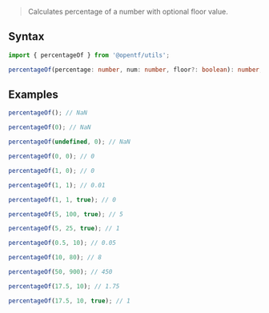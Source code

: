 > Calculates percentage of a number with optional floor value.

## Syntax

```ts
import { percentageOf } from '@opentf/utils';

percentageOf(percentage: number, num: number, floor?: boolean): number;
```

## Examples

```ts
percentageOf(); // NaN

percentageOf(0); // NaN

percentageOf(undefined, 0); // NaN

percentageOf(0, 0); // 0

percentageOf(1, 0); // 0

percentageOf(1, 1); // 0.01

percentageOf(1, 1, true); // 0

percentageOf(5, 100, true); // 5

percentageOf(5, 25, true); // 1

percentageOf(0.5, 10); // 0.05

percentageOf(10, 80); // 8

percentageOf(50, 900); // 450

percentageOf(17.5, 10); // 1.75

percentageOf(17.5, 10, true); // 1
```
